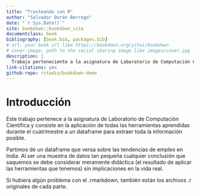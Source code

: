```yaml
--- 
title: "Trasteando con R"
author: "Salvador Durán Borrego"
date: "`r Sys.Date()`"
site: bookdown::bookdown_site
documentclass: book
bibliography: [book.bib, packages.bib]
# url: your book url like https://bookdown.org/yihui/bookdown
# cover-image: path to the social sharing image like images/cover.jpg
description: |
  Trabajo perteneciente a la asignatura de Laboratorio de Computación Científica
link-citations: yes
github-repo: rstudio/bookdown-demo
---
```


# Introducción

Este trabajo pertenece a la asignatura de Laboratorio de Computación Científica
y consiste en la aplicación de todas las herramientas aprendidas durante el cuatrimestre
a un dataframe para extraer toda la información posible.

Partimos de un dataframe que versa sobre las tendencias de empleo en India. Al ser una
muestra de datos tan pequeña cualquier conclusión que saquemos se debe considerar 
meramente didáctica (el resultado de aplicar las herramientas que tenemos) 
sin implicaciones en la vida real.

Si hubiera algún problema con el .rmarkdown, también están los archivos .r originales
de cada parte.
